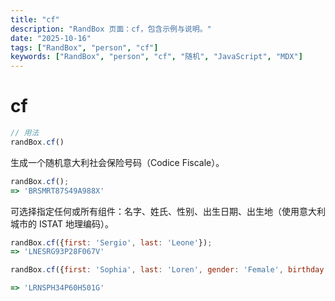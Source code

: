 ```yaml
---
title: "cf"
description: "RandBox 页面：cf，包含示例与说明。"
date: "2025-10-16"
tags: ["RandBox", "person", "cf"]
keywords: ["RandBox", "person", "cf", "随机", "JavaScript", "MDX"]
---
```


# cf

```js
// 用法
randBox.cf()
```
生成一个随机意大利社会保险号码（Codice Fiscale）。

```js
randBox.cf();
=> 'BRSMRT87S49A988X'
```

可选择指定任何或所有组件：名字、姓氏、性别、出生日期、出生地（使用意大利城市的 ISTAT 地理编码）。

```js
randBox.cf({first: 'Sergio', last: 'Leone'});
=> 'LNESRG93P28F067V'

randBox.cf({first: 'Sophia', last: 'Loren', gender: 'Female', birthday: new Date(1934,8,20), city: 'h501'});

=> 'LRNSPH34P60H501G'
```
